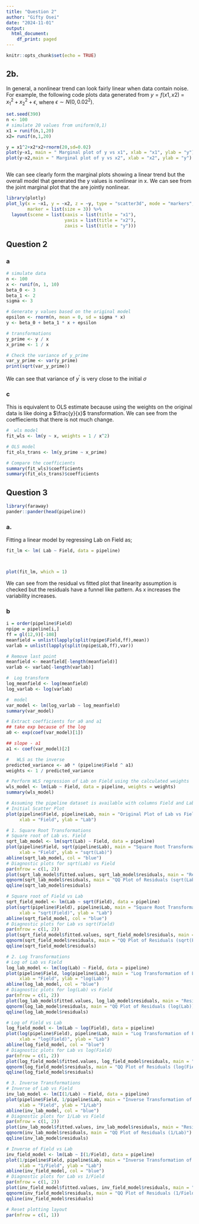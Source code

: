 ```yaml
---
title: "Question 2"
author: "Gifty Osei"
date: "2024-11-01"
output:
  html_document:
    df_print: paged
---
```


```r
knitr::opts_chunk$set(echo = TRUE)
```

## 2b.

In general, a nonlinear trend can look fairly linear when data contain noise. For example, the following code plots data generated from $y = f(x1, x2)$ = $x_1 ^2 + x_2^2 + \epsilon$, where $\epsilon \sim N(0,0.02^2)$.

```r
set.seed(390)
n <- 100
# simulate 20 values from uniform(0,1)
x1 = runif(n,1,20)
x2= runif(n,1,20)

y = x1^2+x2*x2+rnorm(20,sd=0.02)
plot(y~x1, main = " Marginal plot of y vs x1", xlab = "x1", ylab = "y")
plot(y~x2,main = " Marginal plot of y vs x2", xlab = "x2", ylab = "y")



```
 We can see clearly form the marginal plots showing a linear trend but the overall model that generated the y values is nonlinear in x. We can see from the joint marginal plot that the are jointly nonlinear.
 
```r
library(plotly)
plot_ly(x = ~x1, y = ~x2, z = ~y, type = "scatter3d", mode = "markers",
        marker = list(size = 3)) %>%
  layout(scene = list(xaxis = list(title = "x1"),
                      yaxis = list(title = "x2"),
                      zaxis = list(title = "y")))
```
 


## Question 2 

### a

```r


# simulate data
n <- 100
x <- runif(n, 1, 10)  
beta_0 <- 3
beta_1 <- 2
sigma <- 3

# Generate y values based on the original model
epsilon <- rnorm(n, mean = 0, sd = sigma * x)
y <- beta_0 + beta_1 * x + epsilon

# transformations
y_prime <- y / x
x_prime <- 1 / x

# Check the variance of y_prime
var_y_prime <- var(y_prime)
print(sqrt(var_y_prime))

```
We can see that variance of $y^{'}$ is very close to the initial $\sigma$

### c

This is equivalent to OLS estimate because using the weights on the original data is like doing a $\frac{y}{x}$ transformation. We can see from the coeffiecients that there is not much change.

```r
#  wls model
fit_wls <- lm(y ~ x, weights = 1 / x^2)

# OLS model
fit_ols_trans <- lm(y_prime ~ x_prime)

# Compare the coefficients
summary(fit_wls)$coefficients
summary(fit_ols_trans)$coefficients

```

## Question 3

```r
library(faraway)
pander::pander(head(pipeline))

```


### a.
Fitting a linear model by regressing Lab on Field as;

```r

fit_lm <- lm( Lab ~ Field, data = pipeline)



plot(fit_lm, which = 1)

```

We can see from the residual vs fitted plot that linearity assumption is checked but the residuals have a funnel like pattern. As x increases the variability increases.

### b

```r

i = order(pipeline$Field)
npipe = pipeline[i,]
ff = gl(12,9)[-108]
meanfield = unlist(lapply(split(npipe$Field,ff),mean))
varlab = unlist(lapply(split(npipe$Lab,ff),var))
```


```r

# Remove last point
meanfield <- meanfield[-length(meanfield)]
varlab <- varlab[-length(varlab)]

#  Log transform
log_meanfield <- log(meanfield)
log_varlab <- log(varlab)

#  model
var_model <- lm(log_varlab ~ log_meanfield)
summary(var_model)

# Extract coefficients for a0 and a1
## take exp because of the log 
a0 <- exp(coef(var_model)[1]) 

## slope - a1
a1 <- coef(var_model)[2]       

#   WLS as the inverse 
predicted_variance <- a0 * (pipeline$Field ^ a1)
weights <- 1 / predicted_variance

# Perform WLS regression of Lab on Field using the calculated weights
wls_model <- lm(Lab ~ Field, data = pipeline, weights = weights)
summary(wls_model)

```

```r
# Assuming the pipeline dataset is available with columns Field and Lab
# Initial Scatter Plot
plot(pipeline$Field, pipeline$Lab, main = "Original Plot of Lab vs Field", 
     xlab = "Field", ylab = "Lab")

# 1. Square Root Transformations
# Square root of Lab vs. Field
sqrt_lab_model <- lm(sqrt(Lab) ~ Field, data = pipeline)
plot(pipeline$Field, sqrt(pipeline$Lab), main = "Square Root Transformation of Lab vs Field",
     xlab = "Field", ylab = "sqrt(Lab)")
abline(sqrt_lab_model, col = "blue")
# Diagnostic plots for sqrt(Lab) vs Field
par(mfrow = c(1, 2))
plot(sqrt_lab_model$fitted.values, sqrt_lab_model$residuals, main = "Residuals vs Fitted (sqrt(Lab))")
qqnorm(sqrt_lab_model$residuals, main = "QQ Plot of Residuals (sqrt(Lab))")
qqline(sqrt_lab_model$residuals)

# Square root of Field vs Lab
sqrt_field_model <- lm(Lab ~ sqrt(Field), data = pipeline)
plot(sqrt(pipeline$Field), pipeline$Lab, main = "Square Root Transformation of Field vs Lab",
     xlab = "sqrt(Field)", ylab = "Lab")
abline(sqrt_field_model, col = "blue")
# Diagnostic plots for Lab vs sqrt(Field)
par(mfrow = c(1, 2))
plot(sqrt_field_model$fitted.values, sqrt_field_model$residuals, main = "Residuals vs Fitted (sqrt(Field))")
qqnorm(sqrt_field_model$residuals, main = "QQ Plot of Residuals (sqrt(Field))")
qqline(sqrt_field_model$residuals)

# 2. Log Transformations
# Log of Lab vs Field
log_lab_model <- lm(log(Lab) ~ Field, data = pipeline)
plot(pipeline$Field, log(pipeline$Lab), main = "Log Transformation of Lab vs Field",
     xlab = "Field", ylab = "log(Lab)")
abline(log_lab_model, col = "blue")
# Diagnostic plots for log(Lab) vs Field
par(mfrow = c(1, 2))
plot(log_lab_model$fitted.values, log_lab_model$residuals, main = "Residuals vs Fitted (log(Lab))")
qqnorm(log_lab_model$residuals, main = "QQ Plot of Residuals (log(Lab))")
qqline(log_lab_model$residuals)

# Log of Field vs Lab
log_field_model <- lm(Lab ~ log(Field), data = pipeline)
plot(log(pipeline$Field), pipeline$Lab, main = "Log Transformation of Field vs Lab",
     xlab = "log(Field)", ylab = "Lab")
abline(log_field_model, col = "blue")
# Diagnostic plots for Lab vs log(Field)
par(mfrow = c(1, 2))
plot(log_field_model$fitted.values, log_field_model$residuals, main = "Residuals vs Fitted (log(Field))")
qqnorm(log_field_model$residuals, main = "QQ Plot of Residuals (log(Field))")
qqline(log_field_model$residuals)

# 3. Inverse Transformations
# Inverse of Lab vs Field
inv_lab_model <- lm(I(1/Lab) ~ Field, data = pipeline)
plot(pipeline$Field, 1/pipeline$Lab, main = "Inverse Transformation of Lab vs Field",
     xlab = "Field", ylab = "1/Lab")
abline(inv_lab_model, col = "blue")
# Diagnostic plots for 1/Lab vs Field
par(mfrow = c(1, 2))
plot(inv_lab_model$fitted.values, inv_lab_model$residuals, main = "Residuals vs Fitted (1/Lab)")
qqnorm(inv_lab_model$residuals, main = "QQ Plot of Residuals (1/Lab)")
qqline(inv_lab_model$residuals)

# Inverse of Field vs Lab
inv_field_model <- lm(Lab ~ I(1/Field), data = pipeline)
plot(1/pipeline$Field, pipeline$Lab, main = "Inverse Transformation of Field vs Lab",
     xlab = "1/Field", ylab = "Lab")
abline(inv_field_model, col = "blue")
# Diagnostic plots for Lab vs 1/Field
par(mfrow = c(1, 2))
plot(inv_field_model$fitted.values, inv_field_model$residuals, main = "Residuals vs Fitted (1/Field)")
qqnorm(inv_field_model$residuals, main = "QQ Plot of Residuals (1/Field)")
qqline(inv_field_model$residuals)

# Reset plotting layout
par(mfrow = c(1, 1))

```

